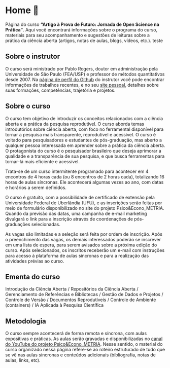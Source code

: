 # Home 🏢 {#sec-home .unnumbered .unlisted}

Página do curso **"Artigo à Prova de Futuro: Jornada de Open Science na Prática"**. Aqui você encontrará informações sobre o programa do curso, materiais para seu acompanhamento e sugestões de leituras sobre a prática da ciência aberta (artigos, notas de aulas, blogs, vídeos, etc.). teste

## Sobre o instrutor {#sec-instrutor .unnumbered .unlisted}

O curso será ministrado por Pablo Rogers, doutor em administração pela Universidade de São Paulo (FEA/USP) e professor de métodos quantitativos desde 2007. Na [página de perfil do Github](https://github.com/phdpablo) do instrutor você pode encontrar informações de trabalhos recentes, e no seu [site pessoal](https://phdpablo.com/), detalhes sobre suas formações, competências, trajetória e projetos.

## Sobre o curso {#sec-about .unnumbered .unlisted}

O curso tem objetivo de introduzir os conceitos relacionados com a ciência aberta e a prática da pesquisa reprodutível. O curso aborda temas introdutórios sobre ciência aberta, com foco no ferramental disponível para tornar a pesquisa mais transparente, reprodutível e acessível. O curso é voltado para pesquisadores e estudantes de pós-graduação, mas aberto a qualquer pessoa interessada em aprender sobre a prática da ciência aberta. O protagonista do curso é o pesquisador brasileiro que deseja aprimorar a qualidade e a transparência de sua pesquisa, e que busca ferramentas para tornar-lá mais eficiente e acessível.

Trata-se de um curso intermitente programado para acontecer em 4 encontros de 4 horas cada (ou 8 encontros de 2 horas cada), totalizando 16 horas de aulas síncronas. Ele acontecerá algumas vezes ao ano, com datas e horários a serem definidos.

O curso é gratuito, com a possibilidade de certificado de extensão pela Universidade Federal de Uberlândia (UFU), e as inscrições serão feitas por meio de formulário disponibilizado no site do projeto Psico&Econo_METRIA. Quando da previsão das datas, uma campanha de e-mail marketing divulgará o link para a inscrição através de coordenações de pós-graduações selecionadas.

As vagas são limitadas e a seleção será feita por ordem de inscrição. Após o preenchimento das vagas, os demais interessados poderão se inscrever em uma lista de espera, para serem avisados sobre a próxima edição do curso. Após selecionados, os inscritos receberão um e-mail com instruções para acesso à plataforma de aulas síncronas e para a realização das atividades prévias ao curso.

## Ementa do curso {#sec-ementa .unnumbered .unlisted}

Introdução da Ciência Aberta / Repositórios da Ciência Aberta / Gerenciamento de Referências e Bibliotecas / Gestão de Dados e Projetos / Controle de Versão / Documentos Reprodutíveis / Controle de Ambiente (containers) / IA Aplicada à Pesquisa Científica

## Metodologia {#sec-method .unnumbered .unlisted}

O curso sempre acontecerá de forma remota e síncrona, com aulas expositivas e práticas. As aulas serão gravadas e disponibilizadas no [canal do YouTube do projeto Psico&Econo_METRIA](https://www.youtube.com/c/PsicoEconoMETRIA). Nesse sentido, o material do curso organizado nessa página refere-se ao roteiro estruturado de tudo que se vê nas aulas síncronas e conteúdos adicionais (bibliografia, notas de aulas, links, etc).
